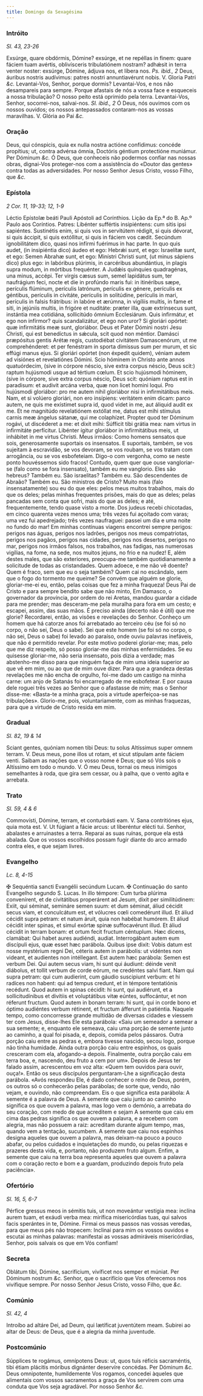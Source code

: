 ```yaml
---
title: Domingo da Sexagésima
---
```


### Intróito

_Sl. 43, 23-26_

<div class="grid grid-cols-2 gap-5">
  <span class="text-justify">
    Exsúrge, quare obdórmis, Dómine? exsúrge, et ne repéllas in finem: quare
    fáciem tuam avértis, oblivísceris tribulatiónem nostram? adhǽsit in terra
    venter noster: exsúrge, Dómine, ádjuva nos, et líbera nos.
    <em>Ps. ibid., 2</em> Deus, áuribus nostris audívimus: patres nostri annuntiavérunt
    nobis. V. Gloria Patri <em>&c.</em>
  </span>
  <span class="text-justify">
    Levantai-Vos, Senhor, porque dormis? Levantai-Vos, e nos não desampareis
    para sempre. Porque afastais de nós a vossa face e esqueceis a nossa
    tribulação? O nosso peito está oprimido pela terra. Levantai-Vos, Senhor,
    socorrei-nos, salvai-nos. <em>Sl. ibid., 2</em> Ó Deus, nós ouvimos com os
    nossos ouvidos; os nossos antepassados contaram-nos as vossas maravilhas. V.
    Glória ao Pai <em>&c.</em>
  </span>
</div>

### Oração

<div class="grid grid-cols-2 gap-5">
  <span class="text-justify">
    Deus, qui cónspicis, quia ex nulla nostra actióne confídimus: concéde
    propítius; ut, contra advérsa ómnia, Doctóris géntium protectióne muniámur.
    Per Dóminum <em>&c.</em>
  </span>
  <span class="text-justify">
    Ó Deus, que conheceis não podermos confiar nas nossas obras, dignai-Vos
    proteger-nos com a assistência do «Doutor das gentes» contra todas as
    adversidades. Por nosso Senhor Jesus Cristo, vosso Filho, que <em>&c.</em>
  </span>
</div>

### Epístola

_2 Cor. 11, 19-33; 12, 1-9_

<div class="grid grid-cols-2 gap-5">
  <span class="text-justify">
    Léctio Epístolæ beáti Pauli Apóstoli ad Corínthios.
  </span>
  <span class="text-justify">
    Lição da Ep.ª do B. Ap.º Paulo aos Coríntios.
  </span>
  <span class="text-justify">
    Patres: Libénter suffértis insipiéntens: cum sitis ipsi sapiéntes.
    Sustinétis enim, si quis vos in servitútem rédigit, si quis dévorat, si quis
    áccipit, si quis extóllitur, si quis in fáciem vos cædit. Secúndum
    ignobilitátem dico, quasi nos infírmi fuérimus in hac parte. In quo quis
    audet, (in insipiéntia dico) áudeo et ego: Hebrǽi sunt, et ego: Israelítæ
    sunt, et ego: Semen Abrahæ sunt, et ego: Minístri Christi sunt, (ut minus
    sápiens dico) plus ego: in labóribus plúrimis, in carcéribus abundántius, in
    plagis supra modum, in mórtibus frequénter. A Judǽis quínquies quadragénas,
    una minus, accépi. Ter virgis cæsus sum, semel lapidátus sum, ter naufrágium
    feci, nocte et die in profúndo maris fui: in itinéribus sæpe, perículis
    flúminum, perículis latrónum, perículis ex génere, perículis ex géntibus,
    perículis in civitáte, perículis in solitúdine, perículis in mari, perículis
    in falsis frátribus: in labóre et ærúmna, in vigíliis multis, in fame et
    siti, in jejúniis multis, in frigóre et nuditáte: præter illa, quæ
    extrínsecus sunt, instántia mea cotidiána, sollicitúdo ómnium Ecclesiárum.
    Quis infirmátur, et ego non infírmor? quis scandalizátur, et ego non uror?
    Si gloriári opórtet: quæ infirmitátis meæ sunt, gloriábor. Deus et Pater
    Dómini nostri Jesu Christi, qui est benedíctus in sǽcula, scit quod non
    méntior. Damásci præpósitus gentis Arétæ regis, custodiébat civitátem
    Damascenórum, ut me comprehénderet: et per fenéstram in sporta dimíssus sum
    per murum, et sic effúgi manus ejus. Si gloriári opórtet (non éxpedit
    quidem), véniam autem ad visiónes et revelatiónes Dómini. Scio hóminem in
    Christo ante annos quatuórdecim, (sive in córpore néscio, sive extra corpus
    néscio, Deus scit:) raptum hujúsmodi usque ad tértium cœlum. Et scio
    hujúsmodi hóminem, (sive in córpore, sive extra corpus néscio, Deus scit:
    quóniam raptus est in paradisum: et audivit arcána verba, quæ non licet
    homini loqui. Pro hujúsmodi gloriábor: pro me autem nihil gloriábor nisi in
    infirmitátibus meis. Nam, et si volúero gloriári, non ero insípiens:
    veritátem enim dicam: parco autem, ne quis me exístimet supra id, quod videt
    in me, aut áliquid audit ex me. Et ne magnitúdo revelatiónem extóllat me,
    datus est mihi stímulus carnis meæ ángelus sátanæ, qui me colaphízet.
    Propter quod ter Dóminum rogávi, ut discéderet a me: et dixit mihi: Súfficit
    tibi grátia mea: nam virtus in infirmitáte perfícitur. Libénter ígitur
    gloriábor in infirmitátibus meis, ut inhábitet in me virtus Christi.
  </span>
  <span class="text-justify">
    Meus irmãos: Como homens sensatos que sois, generosamente suportais os
    insensatos. E suportais, também, se vos sujeitam à escravidão, se vos
    devoram, se vos roubam, se vos tratam com arrogância, ou se vos esbofeteiam.
    Digo-o com vergonha, como se neste ponto houvéssemos sido fracos! Contudo,
    quem quer que ouse vangloriar-se (falo como se fora insensato), também eu me
    vanglorio. Eles são hebreus? Também eu. São israelitas? Também eu. São
    descendentes de Abraão? Também eu. São ministros de Cristo? Muito mais (falo
    insensatamente) sou eu do que eles: pelos meus muitos trabalhos, mais do que
    os deles; pelas minhas frequentes prisões, mais do que as deles; pelas
    pancadas sem conta que sofri, mais do que as deles; e até, frequentemente,
    tendo quase visto a morte. Dos judeus recebi chicotadas, em cinco quarenta
    vezes menos uma; três vezes fui açoitado com varas; uma vez fui apedrejado;
    três vezes naufraguei: passei um dia e uma noite no fundo do mar! Em minhas
    contínuas viagens encontrei sempre perigos: perigos nas águas, perigos nos
    ladrões, perigos nos meus compatriotas, perigos nos pagãos, perigos nas
    cidades, perigos nos desertos, perigos no mar, perigos nos irmãos falsos,
    nos trabalhos, nas fadigas, nas numerosas vigílias, na fome, na sede, nos
    muitos jejuns, no frio e na nudez! E, além destes males, que são exteriores,
    preocupa-me também quotidianamente a solicitude de todas as cristandades.
    Quem adoece, e me não vê doente? Quem é fraco, sem que eu o seja também?
    Quem cai no escândalo, sem que o fogo do tormento me queime? Se convém que
    alguém se glorie, gloriar-me-ei eu, então, pelas coisas que fez a minha
    fraqueza! Deus Pai de Cristo e para sempre bendito sabe que não minto, Em
    Damasco, o governador da província, por ordem do rei Aretas, mandou guardar
    a cidade para me prender; mas desceram-me pela muralha para fora em um
    cesto; e escapei, assim, das suas mãos. É preciso ainda (decerto não é útil)
    que me glorie? Recordarei, então, as visões e revelações do Senhor. Conheço
    um homem que há catorze anos foi arrebatado ao terceiro céu (se foi só no
    corpo, o não sei, Deus o sabe). Sei que este homem (se foi só no corpo, o
    não sei, Deus o sabe) foi levado ao paraíso, onde ouviu palavras inefáveis,
    que não é permitido revelar. Por este motivo poderei gloriar-me; mas, pelo
    que me diz respeito, só posso gloriar-me das minhas enfermidades. Se eu
    quisesse gloriar-me, não seria insensato, pois dizia a verdade; mas
    abstenho-me disso para que ninguém faça de mim uma ideia superior ao que vê
    em mim, ou ao que de mim ouve dizer. Para que a grandeza destas revelações
    me não encha de orgulho, foi-me dado um castigo na minha carne: um anjo de
    Satanás foi encarregado de me esbofetear. E por causa dele roguei três vezes
    ao Senhor que o afastasse de mim; mas o Senhor disse-me: «Basta-te a minha
    graça, pois a virtude aperfeiçoa-se nas tribulações». Glorio-me, pois,
    voluntariamente, com as minhas fraquezas, para que a virtude de Cristo
    resida em mim.
  </span>
</div>

### Gradual

_Sl. 82, 19 & 14_

<div class="grid grid-cols-2 gap-5">
  <span class="text-justify">
    Sciant gentes, quóniam nomen tibi Deus: tu solus Altíssimus super omnem
    terram. V. Deus meus, pone illos ut rotam, et sicut stípulam ante fáciem
    venti.
  </span>
  <span class="text-justify">
    Saibam as nações que o vosso nome é Deus; que só Vós sois o Altíssimo em
    todo o mundo. V. Ó meu Deus, tornai os meus inimigos semelhantes à roda, que
    gira sem cessar, ou à palha, que o vento agita e arrebata.
  </span>
</div>

### Trato

_Sl. 59, 4 & 6_

<div class="grid grid-cols-2 gap-5">
  <span class="text-justify">
    Commovísti, Dómine, terram, et conturbásti eam. V. Sana contritiónes ejus,
    quia mota est. V. Ut fúgiant a fácie arcus: ut liberéntur elécti tui.
  </span>
  <span class="text-justify">
    Senhor, abalastes e arruinastes a terra. Reparai as suas ruínas, porque ela
    está abalada. Que os vossos escolhidos possam fugir diante do arco armado
    contra eles, e que sejam livres.
  </span>
</div>

### Evangelho

_Lc. 8, 4-15_

<div class="grid grid-cols-2 gap-5">
  <span class="text-justify">
    <span class="text-red-500">&#10016;</span> Sequéntia sancti Evangélii
    secúndum Lucam.
  </span>
  <span class="text-justify">
    <span class="text-red-500">&#10016;</span> Continuação do santo Evangelho
    segundo S. Lucas.
  </span>
  <span class="text-justify">
    In illo témpore: Cum turba plúrima convenírent, et de civitátibus
    properárent ad Jesum, dixit per similitúdinem: Exiit, qui séminat, semináre
    semen suum: et dum séminat, áliud cécidit secus viam, et conculcátum est, et
    vólucres cœli comedérunt illud. Et áliud cécidit supra petram: et natum
    áruit, quia non habébat humórem. Et áliud cécidit inter spinas, et simul
    exórtæ spinæ suffocavérunt illud. Et áliud cécidit in terram bonam: et ortum
    fecit fructum céntuplum. Hæc dicens, clamábat: Qui habet aures audiéndi,
    audiat. Interrogábant autem eum discípuli ejus, quæ esset hæc parábola.
    Quibus ipse dixit: Vobis datum est nosse mystérium regni Dei, céteris autem
    in parábolis: ut vidéntes non videant, et audientes non intéllegant. Est
    autem hæc parábola: Semen est verbum Dei. Qui autem secus viam, hi sunt qui
    áudiunt: déinde venit diábolus, et tollit verbum de corde eórum, ne
    credéntes salvi fiant. Nam qui supra petram: qui cum audierint, cum gáudio
    suscipiunt verbum: et hi radíces non habent: qui ad tempus credunt, et in
    témpore tentatiónis recédunt. Quod autem in spinas cécidit: hi sunt, qui
    audiérunt, et a sollicitudínibus et divítiis et voluptátibus vitæ eúntes,
    suffocántur, et non réferunt fructum. Quod autem in bonam terram: hi sunt,
    qui in corde bono et óptimo audiéntes verbum rétinent, et fructum áfferunt
    in patiéntia.
  </span>
  <span class="text-justify">
    Naquele tempo, como concorresse grande multidão de diversas cidades e
    viessem ter com Jesus, disse-lhes Ele esta parábola: «Saiu um semeador a
    semear a sua semente; e, enquanto ele semeava, caiu uma porção de semente
    junto ao caminho, a qual foi pisada, e, depois, comida pelos pássaros. Outra
    porção caiu entre as pedras e, embora tivesse nascido, secou logo, porque
    não tinha humidade. Ainda outra porção caiu entre espinhos, os quais
    cresceram com ela, afogando-a depois. Finalmente, outra porção caiu em terra
    boa, e, nascendo, deu fruto a cem por um». Depois de Jesus ter falado assim,
    acrescentou em voz alta: «Quem tem ouvidos para ouvir, ouça!». Então os seus
    discípulos perguntaram-Lhe a significação desta parábola. «Avós respondeu
    Ele, é dado conhecer o reino de Deus, porém, os outros só o conhecerão pelas
    parábolas; de sorte que, vendo, não vejam, e ouvindo, não compreendam. Eis o
    que significa esta parábola: A semente é a palavra de Deus. A semente que
    caiu junto ao caminho significa os que ouvem a palavra, mas logo vem o
    demónio, a arrebata do seu coração, com medo de que acreditem e sejam A
    semente que caiu em cima das pedras significa os que ouvem a palavra, e a
    recebem com alegria, mas não possuem a raiz: acreditam durante algum tempo,
    mas, quando vem a tentação, sucumbem. A semente que caiu nos espinhos
    designa aqueles que ouvem a palavra, mas deixam-na pouco a pouco abafar, ou
    pelos cuidados e inquietações do mundo, ou pelas riquezas e prazeres desta
    vida, e, portanto, não produzem fruto algum. Enfim, a semente que caiu na
    terra boa representa aqueles que ouvem a palavra com o coração recto e bom e
    a guardam, produzindo depois fruto pela paciência».
  </span>
</div>

### Ofertório

_Sl. 16, 5, 6-7_

<div class="grid grid-cols-2 gap-5">
  <span class="text-justify">
    Pérfice gressus meos in sémitis tuis, ut non moveántur vestígia mea: inclína
    aurem tuam, et exáudi verba mea: mirífica misericórdias tuas, qui salvos
    facis sperántes in te, Dómine.
  </span>
  <span class="text-justify">
    Firmai os meus passos nas vossas veredas, para que meus pés não tropecem:
    Inclinai para mim os vossos ouvidos e escutai as minhas palavras: manifestai
    as vossas admiráveis misericórdias, Senhor, pois salvais os que em Vós
    confiam!
  </span>
</div>

### Secreta

<div class="grid grid-cols-2 gap-5">
  <span class="text-justify">
    Oblátum tibi, Dómine, sacrifícium, vivíficet nos semper et múniat. Per
    Dóminum nostrum <em>&c.</em>
  </span>
  <span class="text-justify">
    Senhor, que o sacrifício que Vos oferecemos nos vivifique sempre. Por nosso
    Senhor Jesus Cristo, vosso Filho, que <em>&c.</em>
  </span>
</div>

### Comúnio

_Sl. 42, 4_

<div class="grid grid-cols-2 gap-5">
  <span class="text-justify">
    Introíbo ad altáre Dei, ad Deum, qui lætíficat juventútem meam.
  </span>
  <span class="text-justify">
    Subirei ao altar de Deus: de Deus, que é a alegria da minha juventude.
  </span>
</div>

### Postcomúnio

<div class="grid grid-cols-2 gap-5">
  <span class="text-justify">
    Súpplices te rogámus, omnípotens Deus: ut, quos tuis réficis sacraméntis,
    tibi étiam plácitis móribus dignánter deservíre concédas. Per Dóminum
    <em>&c.</em>
  </span>
  <span class="text-justify">
    Deus omnipotente, humildemente Vos rogamos, concedei àqueles que alimentais
    com vossos sacramentos a graça de Vos servirem com uma conduta que Vos seja
    agradável. Por nosso Senhor <em>&c.</em>
  </span>
</div>
